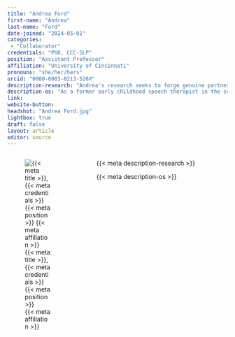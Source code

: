 ```yaml
---
title: "Andrea Ford"
first-name: "Andrea"
last-name: "Ford"
date-joined: "2024-05-01"
categories:
 - "Collaborator"
credentials: "PhD, CCC-SLP"
position: "Assistant Professor"
affiliation: "University of Cincinnati"
pronouns: "she/her/hers"
orcid: "0000-0003-0213-526X"
description-research: "Andrea's research seeks to forge genuine partnerships between educators and researchers to drive the use of evidence-based communication strategies that enhance communication skills in young children with language delays and disabilities. Additionally, Andrea is focused on ensuring the reliability of our outcome measurements by applying generalizability theory, aiming to produce robust, consistent data that support intervention effectiveness."
description-os: "As a former early childhood speech therapist in the schools, Andrea is passionate about making her work—and that of others—openly available and accessible for everyone to use."
link: 
website-button:
headshot: "Andrea Ford.jpg"
lightbox: true
draft: false
layout: article
editor: source
---
```


:::::: columns
::: {.column width="30%"}
![{{< meta title >}}, {{< meta credentials >}}<br>{{< meta position >}}<br>{{< meta affiliation >}}]({{< meta headshot >}})
:::

::: {.column width="5%"}
:::

::: {.column width="65%"}
{{< meta description-research >}}

{{< meta description-os >}}
:::
::::::
